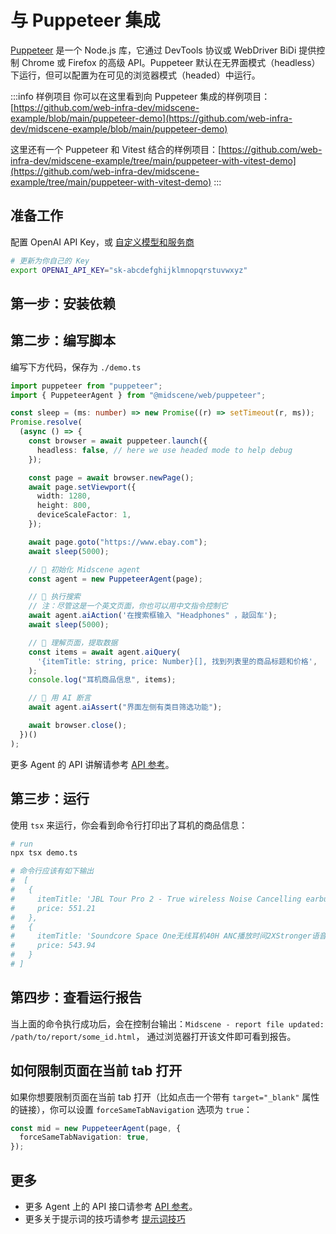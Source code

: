 
# 与 Puppeteer 集成


[Puppeteer](https://pptr.dev/) 是一个 Node.js 库，它通过 DevTools 协议或 WebDriver BiDi 提供控制 Chrome 或 Firefox 的高级 API。Puppeteer 默认在无界面模式（headless）下运行，但可以配置为在可见的浏览器模式（headed）中运行。

:::info 样例项目
你可以在这里看到向 Puppeteer 集成的样例项目：[https://github.com/web-infra-dev/midscene-example/blob/main/puppeteer-demo](https://github.com/web-infra-dev/midscene-example/blob/main/puppeteer-demo)

这里还有一个 Puppeteer 和 Vitest 结合的样例项目：[https://github.com/web-infra-dev/midscene-example/tree/main/puppeteer-with-vitest-demo](https://github.com/web-infra-dev/midscene-example/tree/main/puppeteer-with-vitest-demo)
:::

## 准备工作

配置 OpenAI API Key，或 [自定义模型和服务商](./model-provider)

```bash
# 更新为你自己的 Key
export OPENAI_API_KEY="sk-abcdefghijklmnopqrstuvwxyz"
```

## 第一步：安装依赖

<PackageManagerTabs command="install @midscene/web puppeteer tsx --save-dev" />

## 第二步：编写脚本

编写下方代码，保存为 `./demo.ts`

```typescript title="./demo.ts"
import puppeteer from "puppeteer";
import { PuppeteerAgent } from "@midscene/web/puppeteer";

const sleep = (ms: number) => new Promise((r) => setTimeout(r, ms));
Promise.resolve(
  (async () => {
    const browser = await puppeteer.launch({
      headless: false, // here we use headed mode to help debug
    });

    const page = await browser.newPage();
    await page.setViewport({
      width: 1280,
      height: 800,
      deviceScaleFactor: 1,
    });

    await page.goto("https://www.ebay.com");
    await sleep(5000);

    // 👀 初始化 Midscene agent 
    const agent = new PuppeteerAgent(page);

    // 👀 执行搜索
    // 注：尽管这是一个英文页面，你也可以用中文指令控制它
    await agent.aiAction('在搜索框输入 "Headphones" ，敲回车');
    await sleep(5000);

    // 👀 理解页面，提取数据
    const items = await agent.aiQuery(
      '{itemTitle: string, price: Number}[], 找到列表里的商品标题和价格',
    );
    console.log("耳机商品信息", items);

    // 👀 用 AI 断言
    await agent.aiAssert("界面左侧有类目筛选功能");

    await browser.close();
  })()
);
```

更多 Agent 的 API 讲解请参考 [API 参考](./API)。

## 第三步：运行

使用 `tsx` 来运行，你会看到命令行打印出了耳机的商品信息：

```bash
# run
npx tsx demo.ts

# 命令行应该有如下输出
#  [
#   {
#     itemTitle: 'JBL Tour Pro 2 - True wireless Noise Cancelling earbuds with Smart Charging Case',
#     price: 551.21
#   },
#   {
#     itemTitle: 'Soundcore Space One无线耳机40H ANC播放时间2XStronger语音还原',
#     price: 543.94
#   }
# ]
```

## 第四步：查看运行报告

当上面的命令执行成功后，会在控制台输出：`Midscene - report file updated: /path/to/report/some_id.html`， 通过浏览器打开该文件即可看到报告。

## 如何限制页面在当前 tab 打开

如果你想要限制页面在当前 tab 打开（比如点击一个带有 `target="_blank"` 属性的链接），你可以设置 `forceSameTabNavigation` 选项为 `true`：

```typescript
const mid = new PuppeteerAgent(page, {
  forceSameTabNavigation: true,
});
```

## 更多

* 更多 Agent 上的 API 接口请参考 [API 参考](./API)。
* 更多关于提示词的技巧请参考 [提示词技巧](./prompting-tips)
